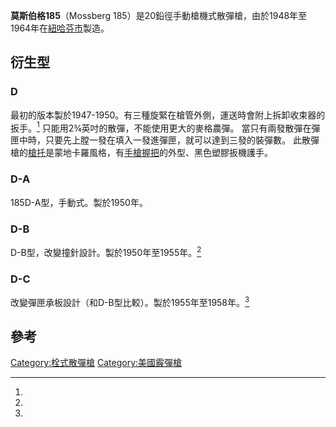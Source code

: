 {{noteTA
|G1=軍事
|G2=長度單位
|G3=Firearms
}}
{{Infobox Weapon
|name= 莫斯伯格185（Mossberg 185）
|image= Image:Moss185.png
|image_size= 300px
|caption= 
|origin= {{flag|USA|1912}}
|type= 栓式[[散彈槍|散彈槍]]
<!-- Type selection -->
|is_ranged=yes
|is_UK=
<!-- Service history -->
|service= 
|used_by=
|wars= 
<!-- Production history -->
|designer= 
|design_date=
|manufacturer= {{Link-en|O·F·莫斯伯格父子公司|O.F. Mossberg & Sons}}
|unit_cost= 
|production_date=1947—1964年<ref name='epix'>{{cite web |url=http://home.epix.net/~damguy/mossberg_shotgun_models.htm |title=莫斯伯格散彈槍型號 |accessdate=2007-12-21 |archive-date=2020-11-12 |archive-url=https://web.archive.org/web/20201112012121/http://home.epix.net/~damguy/mossberg_shotgun_models.htm |dead-url=no }}</ref>
|number= 
|variants= 
<!-- General specifications -->
|spec_label= 
|weight= 6.25磅（2.83公斤）<ref name='epix' />
|length= 
|part_length= 25寸（635毫米）<ref name='epix' />
|width=
|height=
|diameter=
|crew=
<!-- Ranged weapon specifications --> 
|cartridge= 20鉛徑散彈，2¾英吋長<ref name='epix' />
|caliber=
|barrels=
|action= [[手動槍機|旋轉後拉式槍機]]
|mode= {{tsl|en|Repeating rifle|連發步槍|連發}}
|velocity= 
|range= 
|max_range= 
|feed= 2發盒形[[彈匣|彈匣]]<ref name='epix' />
|sights= 
}}

'''莫斯伯格185'''（Mossberg 185）是20鉛徑手動槍機式散彈槍，由{{Link-en|O·F·莫斯伯格父子公司|O.F. Mossberg & Sons}}於1948年至1964年在[[紐哈芬市|紐哈芬市]]製造。

==衍生型==
===D===
最初的版本製於1947-1950。有三種{{Link-en|收束器|Choke (firearms)}}旋緊在槍管外側，運送時會附上拆卸收束器的扳手。<ref name='epix' />
只能用2¾英吋的散彈，不能使用更大的麥格農彈。
當只有兩發散彈在彈匣中時，只要先上膛一發在填入一發進彈匣，就可以達到三發的裝彈數。 
此散彈槍的[[槍托|槍托]]是蒙地卡羅風格，有[[手槍握把|手槍握把]]的外型、黑色塑膠扳機護手。

===D-A===
185D-A型，手動式。製於1950年。

===D-B===
D-B型，改變撞針設計。製於1950年至1955年。<ref name='epix' />

===D-C===
改變彈匣承板設計（和D-B型比較）。製於1955年至1958年。<ref name='epix' />

==參考==
{{reflist}}

{{莫斯伯格槍械}}
[[Category:栓式散彈槍|Category:栓式散彈槍]]
[[Category:美國霰彈槍|Category:美國霰彈槍]]